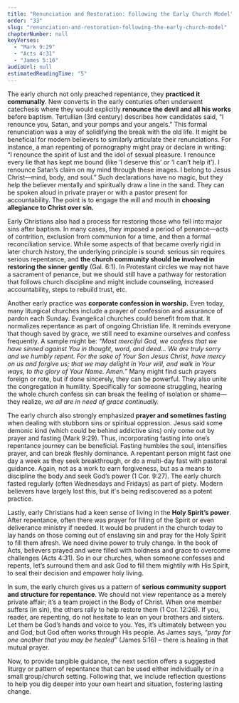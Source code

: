 ```yaml
---
title: "Renunciation and Restoration: Following the Early Church Model"
order: "33"
slug: "renunciation-and-restoration-following-the-early-church-model"
chapterNumber: null
keyVerses:
  - "Mark 9:29"
  - "Acts 4:31"
  - "James 5:16"
audioUrl: null
estimatedReadingTime: "5"
---
```

The early church not only preached repentance, they **practiced it communally**. New converts in the early centuries often underwent catechesis where they would explicitly **renounce the devil and all his works** before baptism. Tertullian (3rd century) describes how candidates said, “I renounce you, Satan, and your pomps and your angels.” This formal renunciation was a way of solidifying the break with the old life. It might be beneficial for modern believers to similarly articulate their renunciations. For instance, a man repenting of pornography might pray or declare in writing: “I renounce the spirit of lust and the idol of sexual pleasure. I renounce every lie that has kept me bound (like ‘I deserve this’ or ‘I can’t help it’). I renounce Satan’s claim on my mind through these images. I belong to Jesus Christ—mind, body, and soul.” Such declarations have no magic, but they help the believer mentally and spiritually draw a line in the sand. They can be spoken aloud in private prayer or with a pastor present for accountability. The point is to engage the will and mouth in **choosing allegiance to Christ over sin.**

Early Christians also had a process for restoring those who fell into major sins after baptism. In many cases, they imposed a period of penance—acts of contrition, exclusion from communion for a time, and then a formal reconciliation service. While some aspects of that became overly rigid in later church history, the underlying principle is sound: serious sin requires serious repentance, and **the church community should be involved in restoring the sinner gently** (Gal. 6:1). In Protestant circles we may not have a sacrament of penance, but we should still have a pathway for restoration that follows church discipline and might include counseling, increased accountability, steps to rebuild trust, etc. 

Another early practice was **corporate confession in worship.** Even today, many liturgical churches include a prayer of confession and assurance of pardon each Sunday. Evangelical churches could benefit from that. It normalizes repentance as part of ongoing Christian life. It reminds everyone that though saved by grace, we still need to examine ourselves and confess frequently. A sample might be: *“Most merciful God, we confess that we have sinned against You in thought, word, and deed… We are truly sorry and we humbly repent. For the sake of Your Son Jesus Christ, have mercy on us and forgive us; that we may delight in Your will, and walk in Your ways, to the glory of Your Name. Amen.”* Many might find such prayers foreign or rote, but if done sincerely, they can be powerful. They also unite the congregation in humility. Specifically for someone struggling, hearing the whole church confess sin can break the feeling of isolation or shame—they realize, *we all are in need of grace continually.*

The early church also strongly emphasized **prayer and sometimes fasting** when dealing with stubborn sins or spiritual oppression. Jesus said some demonic kind (which could be behind addictive sins) only come out by prayer and fasting (Mark 9:29). Thus, incorporating fasting into one’s repentance journey can be beneficial. Fasting humbles the soul, intensifies prayer, and can break fleshly dominance. A repentant person might fast one day a week as they seek breakthrough, or do a multi-day fast with pastoral guidance. Again, not as a work to earn forgiveness, but as a means to discipline the body and seek God’s power (1 Cor. 9:27). The early church fasted regularly (often Wednesdays and Fridays) as part of piety. Modern believers have largely lost this, but it's being rediscovered as a potent practice.

Lastly, early Christians had a keen sense of living in the **Holy Spirit’s power**. After repentance, often there was prayer for filling of the Spirit or even deliverance ministry if needed. It would be prudent in the church today to lay hands on those coming out of enslaving sin and pray for the Holy Spirit to fill them afresh. We need divine power to truly change. In the book of Acts, believers prayed and were filled with boldness and grace to overcome challenges (Acts 4:31). So in our churches, when someone confesses and repents, let’s surround them and ask God to fill them mightily with His Spirit, to seal their decision and empower holy living.

In sum, the early church gives us a pattern of **serious community support and structure for repentance**. We should not view repentance as a merely private affair; it’s a team project in the Body of Christ. When one member suffers (in sin), the others rally to help restore them (1 Cor. 12:26). If you, reader, are repenting, do not hesitate to lean on your brothers and sisters. Let them be God’s hands and voice to you. Yes, it’s ultimately between you and God, but God often works through His people. As James says, *“pray for one another that you may be healed”* (James 5:16) – there is healing in that mutual prayer.

Now, to provide tangible guidance, the next section offers a suggested liturgy or pattern of repentance that can be used either individually or in a small group/church setting. Following that, we include reflection questions to help you dig deeper into your own heart and situation, fostering lasting change.
